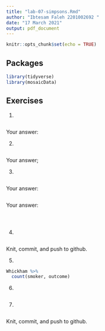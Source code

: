 ```yaml
---
title: "lab-07-simpsons.Rmd"
author: "Ibtesam Faleh 2201002692 "
date: "17 March 2021"
output: pdf_document
---
```


```r
knitr::opts_chunk$set(echo = TRUE)
```

## Packages

```r
library(tidyverse) 
library(mosaicData)
```


## Exercises


1.  
```r

```
    
Your answer:

2.  
```r

```

Your answer;

3.  

```r

```

Your answer:  

```r

```

Your answer: 

```r

```


```r

```

```r

```


4. 

```r

```

Knit, commit, and push to github.

5. 

```r
Whickham %>%
  count(smoker, outcome)
```

6.

```r

```

7. 

```r

```

Knit, commit, and push to github.